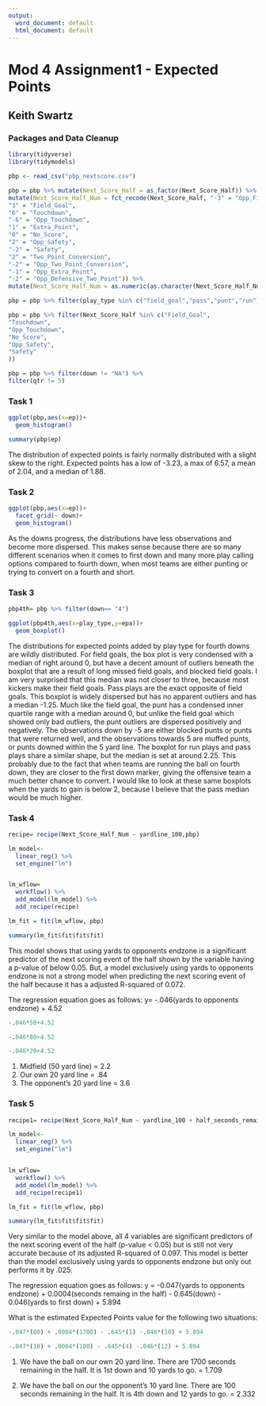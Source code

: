 ```yaml
---
output:
  word_document: default
  html_document: default
---
```

# Mod 4 Assignment1 - Expected Points
## Keith Swartz

### Packages and Data Cleanup

```r
library(tidyverse)
library(tidymodels)
```
```r
pbp <- read_csv("pbp_nextscore.csv")
```
```r
pbp = pbp %>% mutate(Next_Score_Half = as_factor(Next_Score_Half)) %>%
mutate(Next_Score_Half_Num = fct_recode(Next_Score_Half, "-3" = "Opp_Field_Goal",
"3" = "Field_Goal",
"6" = "Touchdown",
"-6" = "Opp_Touchdown",
"1" = "Extra_Point",
"0" = "No_Score",
"2" = "Opp_Safety",
"-2" = "Safety",
"2" = "Two_Point_Conversion",
"-2" = "Opp_Two_Point_Conversion",
"-1" = "Opp_Extra_Point",
"-2" = "Opp_Defensive_Two_Point")) %>%
mutate(Next_Score_Half_Num = as.numeric(as.character(Next_Score_Half_Num)))

pbp = pbp %>% filter(play_type %in% c("field_goal","pass","punt","run"))

pbp = pbp %>% filter(Next_Score_Half %in% c("Field_Goal",
"Touchdown",
"Opp_Touchdown",
"No_Score",
"Opp_Safety",
"Safety"
))

pbp = pbp %>% filter(down != "NA") %>%
filter(qtr != 5)
```

### Task 1

```r
ggplot(pbp,aes(x=ep))+
  geom_histogram()

```
```r
summary(pbp$ep)
```

The distribution of expected points is fairly normally distributed with a slight skew to the right. Expected points has a low of -3.23, a max of 6.57, a mean of 2.04, and a median of 1.88.

### Task 2

```r
ggplot(pbp,aes(x=ep))+
  facet_grid(~ down)+
  geom_histogram()
```

As the downs progress, the distributions have less observations and become more dispersed. This makes sense because there are so many different scenarios when it comes to first down and many more play calling options compared to fourth down, when most teams are either punting or trying to convert on a fourth and short.


### Task 3

```r
pbp4th= pbp %>% filter(down== "4")
```

```r
ggplot(pbp4th,aes(x=play_type,y=epa))+
  geom_boxplot()
```

The distributions for expected points added by play type for fourth downs are wildly distributed. For field goals, the box plot is very condensed with a median of right around 0, but have a decent amount of outliers beneath the boxplot that are a result of long missed field goals, and blocked field goals. I am very surprised that this median was not closer to three, because most kickers make their field goals. Pass plays are the exact opposite of field goals. This boxplot is widely dispersed but has no apparent outliers and has a median -1.25. Much like the field goal, the punt has a condensed inner quartile range with a median around 0, but unlike the field goal which showed only bad outliers, the punt outliers are dispersed positively and negatively. The observations down by -5 are either  blocked punts or punts that were returned well, and the observations towards 5 are muffed punts, or punts downed within the 5 yard line. The boxplot for run plays and pass plays share a similar shape, but the median is set at around 2.25. This probably due to the fact that when teams are running the ball on fourth down, they are closer to the first down marker, giving the offensive team a much better chance to convert. I would like to look at these same boxplots when the yards to gain is below 2, because I believe that the pass median would be much higher.


### Task 4

```r

recipe= recipe(Next_Score_Half_Num ~ yardline_100,pbp)

lm_model<- 
  linear_reg() %>%
  set_engine("lm")


lm_wflow=
  workflow() %>%
  add_model(lm_model) %>%
  add_recipe(recipe)

lm_fit = fit(lm_wflow, pbp)

summary(lm_fit$fit$fit$fit)
```

This model shows that using yards to opponents endzone is a significant predictor of the next scoring event of the half shown by the variable having a p-value of below 0.05. But, a model exclusively using yards to opponents endzone is not a strong model when predicting the next scoring event of the half because it has a adjusted R-squared of 0.072.

The regression equation goes as follows: y= -.046(yards to opponents endzone) + 4.52

```r
-.046*50+4.52

-.046*80+4.52

-.046*20+4.52
```


1) Midfield (50 yard line) = 2.2
2) Our own 20 yard line = .84
3) The opponent's 20 yard line = 3.6

### Task 5

```r
recipe1= recipe(Next_Score_Half_Num ~ yardline_100 + half_seconds_remaining + down + ydstogo , pbp)

lm_model<- 
  linear_reg() %>%
  set_engine("lm")


lm_wflow=
  workflow() %>%
  add_model(lm_model) %>%
  add_recipe(recipe1)

lm_fit = fit(lm_wflow, pbp)

summary(lm_fit$fit$fit$fit)
```

Very similar to the model above, all 4 variables are significant predictors of the next scoring event of the half (p-value < 0.05) but is still not very accurate because of its adjusted R-squared of 0.097. This model is better than the model exclusively using yards to opponents endzone but only out performs it by .025.

The regression equation goes as follows: y = -0.047(yards to opponents endzone) + 0.0004(seconds remaing in the half) - 0.645(down) - 0.046(yards to first down) + 5.894

What is the estimated Expected Points value for the following two situations:

```r
-.047*(80) + .0004*(1700) - .645*(1) -.046*(10) + 5.894

-.047*(10) + .0004*(100) - .645*(4) -.046*(12) + 5.894
```


1) We have the ball on our own 20 yard line. There are 1700 seconds remaining in the half. It is 1st down
and 10 yards to go.
= 1.709

2) We have the ball on our the opponent’s 10 yard line. There are 100 seconds remaining in the half. It is
4th down and 12 yards to go.
= 2.332